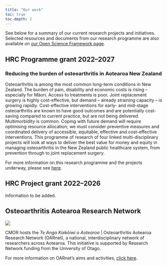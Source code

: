 ```yaml
---
title: "Our work"
toc: true
toc-depth: 2
---
```


See below for a summary of our current research projects and initiatives. Selected resources and documents from our research programme are also available on [our Open Science Framework page](https://osf.io/stw9e/).

## HRC Programme grant 2022--2027

### Reducing the burden of osteoarthritis in Aotearoa New Zealand

Osteoarthritis is among the most common long-term conditions in New Zealand. The burden of pain, disability and economic costs is rising – especially for Māori. Access to treatments is poor. Joint replacement surgery is highly cost-effective, but demand – already straining capacity – is growing rapidly. Cost-effective interventions for early- and mid-stage osteoarthritis are known to have good outcomes and are potentially cost-saving compared to current practice, but are not being delivered. Multimorbidity is common. Coping with future demand will require optimising resource allocation; we must consider preventive measures and coordinated delivery of accessible, equitable, effective and cost-effective interventions. This programme of research of four linked multi-disciplinary projects will look at ways to deliver the best value for money and equity in managing osteoarthritis in the New Zealand public healthcare system, from prevention through to joint replacement surgery.

For more information on this research programme and the projects underway, please see [here](hrc-programme.qmd).

## HRC Project grant 2022--2026

Information to be added.

## Osteoarthritis Aotearoa Research Network

![](_images/OARNet-logo.jpg)

CMOR hosts the *Te Anga Kaikōiwi o Aotearoa* | Osteoarthritis Aotearoa Research Network (OARnet), a national, interdisciplinary network of researchers across Aotearoa. This initiative is supported by Research Network funding from the University of Otago.

For more information on OARnet's aims and activities, [click here](oarnet.qmd).
